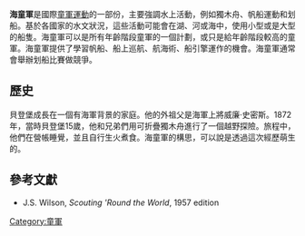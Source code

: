 {{Scout Portal}}

'''海童軍'''是國際[[童軍運動|童軍運動]]的一部份，主要強調水上活動，例如獨木舟、帆船運動和划船。基於各國家的水文狀況，這些活動可能會在湖、河或海中，使用小型或是大型的船隻。海童軍可以是所有年齡階段童軍的一個計劃，或只是給年齡階段較高的童軍。海童軍提供了學習帆船、船上巡航、航海術、船引擎運作的機會。海童軍通常會舉辦划船比賽做競爭。

==歷史==
貝登堡成長在一個有海軍背景的家庭。他的外祖父是海軍上將威廉‧史密斯。1872年，當時貝登堡15歲，他和兄弟們用可折疊獨木舟進行了一個越野探險。旅程中，他們在營帳睡覺，並且自行生火煮食。海童軍的構思，可以說是透過這次經歷萌生的。

== 參考文獻 ==
* J.S. Wilson, ''Scouting 'Round the World'', 1957 edition

{{Scouting}}

[[Category:童軍|Category:童軍]]